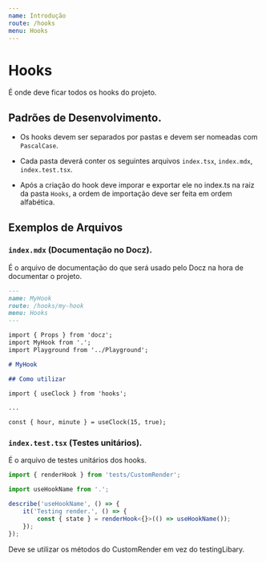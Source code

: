 ```yaml
---
name: Introdução
route: /hooks
menu: Hooks
---
```


# Hooks

É onde deve ficar todos os hooks do projeto.

## Padrões de Desenvolvimento.

- Os hooks devem ser separados por pastas e devem ser nomeadas com `PascalCase`.

- Cada pasta deverá conter os seguintes arquivos `index.tsx`, `index.mdx`, `index.test.tsx`.

- Após a criação do hook deve imporar e exportar ele no index.ts na raiz da pasta `Hooks`, a ordem de importação deve ser feita em ordem alfabética.

## Exemplos de Arquivos

### `index.mdx` (Documentação no Docz).

É o arquivo de documentação do que será usado pelo Docz na hora de documentar o projeto.

```md
---
name: MyHook
route: /hooks/my-hook
menu: Hooks
---

import { Props } from 'docz';
import MyHook from '.';
import Playground from '../Playground';

# MyHook

## Como utilizar

import { useClock } from 'hooks';

...

const { hour, minute } = useClock(15, true);
```

### `index.test.tsx` (Testes unitários).

É o arquivo de testes unitários dos hooks.

```ts
import { renderHook } from 'tests/CustomRender';

import useHookName from '.';

describe('useHookName', () => {
	it('Testing render.', () => {
		const { state } = renderHook<{}>(() => useHookName());
	});
});
```

Deve se utilizar os métodos do CustomRender em vez do testingLibary.
